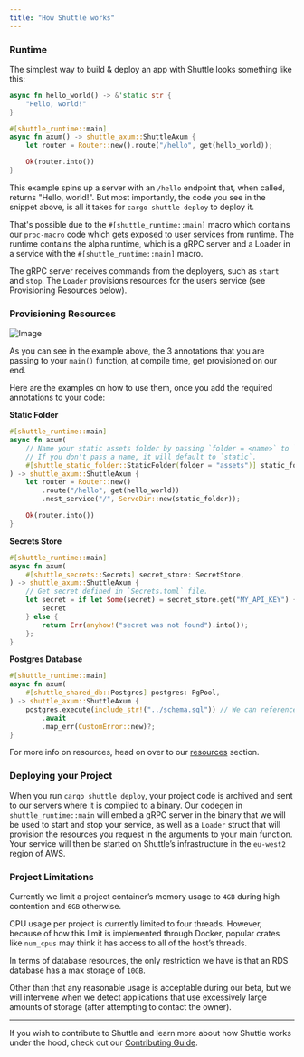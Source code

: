 ```yaml
---
title: "How Shuttle works"
---
```


### Runtime

The simplest way to build & deploy an app with Shuttle looks something like this:
```rust
async fn hello_world() -> &'static str {
    "Hello, world!"
}

#[shuttle_runtime::main]
async fn axum() -> shuttle_axum::ShuttleAxum {
    let router = Router::new().route("/hello", get(hello_world));

    Ok(router.into())
}
```

This example spins up a server with an `/hello` endpoint that, when called, returns "Hello, world!". But most importantly, the code you see in the snippet above, is all it takes for `cargo shuttle deploy` to deploy it.

That's possible due to the `#[shuttle_runtime::main]` macro which contains our `proc-macro` code which gets exposed to user services from runtime. The runtime contains the alpha runtime, which is a gRPC server and a Loader in a service with the `#[shuttle_runtime::main]` macro.

The gRPC server receives commands from the deployers, such as `start` and `stop`. The `Loader` provisions resources for the users service (see Provisioning Resources below).

### Provisioning Resources

![Image](/images/shuttle-macros.png)

As you can see in the example above, the 3 annotations that you are passing to your `main()` function, at compile time, get provisioned on our end.

Here are the examples on how to use them, once you add the required annotations to your code:

**Static Folder**

```rust
#[shuttle_runtime::main]
async fn axum(
    // Name your static assets folder by passing `folder = <name>` to `StaticFolder`
    // If you don't pass a name, it will default to `static`.
    #[shuttle_static_folder::StaticFolder(folder = "assets")] static_folder: PathBuf,
) -> shuttle_axum::ShuttleAxum {
    let router = Router::new()
        .route("/hello", get(hello_world))
        .nest_service("/", ServeDir::new(static_folder));

    Ok(router.into())
}
```

**Secrets Store**

```rust
#[shuttle_runtime::main]
async fn axum(
    #[shuttle_secrets::Secrets] secret_store: SecretStore,
) -> shuttle_axum::ShuttleAxum {
    // Get secret defined in `Secrets.toml` file.
    let secret = if let Some(secret) = secret_store.get("MY_API_KEY") {
        secret
    } else {
        return Err(anyhow!("secret was not found").into());
    };
}
```

**Postgres Database**

```rust
#[shuttle_runtime::main]
async fn axum(
    #[shuttle_shared_db::Postgres] postgres: PgPool,
) -> shuttle_axum::ShuttleAxum {
    postgres.execute(include_str!("../schema.sql")) // We can reference our database instance by using `pool` and perform actions
        .await
        .map_err(CustomError::new)?;
}
```

For more info on resources, head on over to our [resources](../resources/overview) section.


### Deploying your Project

When you run `cargo shuttle deploy`, your project code is archived and sent to our servers where it is compiled to a binary. Our codegen in `shuttle_runtime::main` will embed a gRPC server in the binary that we will be used to start and stop your service, as well as a `Loader` struct that will provision the resources you request in the arguments to your main function. Your service will then be started on Shuttle’s infrastructure in the `eu-west2` region of AWS.

### Project Limitations

Currently we limit a project container’s memory usage to `4GB` during high contention and `6GB` otherwise.

CPU usage per project is currently limited to four threads. However, because of how this limit is implemented through Docker, popular crates like `num_cpus` may think it has access to all of the host’s threads.

In terms of database resources, the only restriction we have is that an RDS database has a max storage of `10GB`.

Other than that any reasonable usage is acceptable during our beta, but we will intervene when we detect applications that use excessively large amounts of storage (after attempting to contact the owner).

---

If you wish to contribute to Shuttle and learn more about how Shuttle works under the hood, check out our [Contributing Guide](../community/contribute).